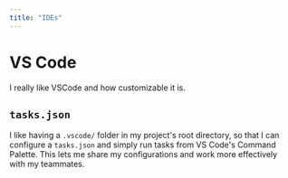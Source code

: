 ```yaml
---
title: "IDEs"
---
```


# VS Code

I really like VSCode and how customizable it is.

## `tasks.json`

I like having a `.vscode/` folder in my project's root directory, so that I can configure a `tasks.json` 
and simply run tasks from VS Code's Command Palette. This lets me share my configurations and work more
effectively with my teammates.